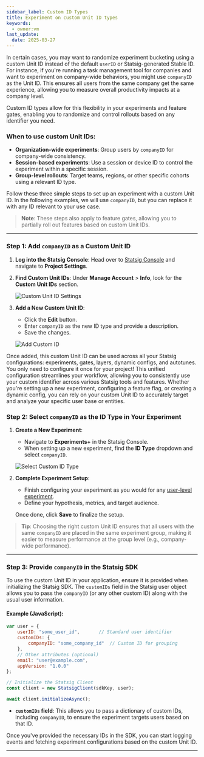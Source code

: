 ```yaml
---
sidebar_label: Custom ID Types 
title: Experiment on custom Unit ID types
keywords:
  - owner:vm
last_update:
  date: 2025-03-27
---
```


In certain cases, you may want to randomize experiment bucketing using a custom Unit ID instead of the default `userID` or Statsig-generated Stable ID. For instance, if you're running a task management tool for companies and want to experiment on company-wide behaviors, you might use `companyID` as the Unit ID. This ensures all users from the same company get the same experience, allowing you to measure overall productivity impacts at a company level.

Custom ID types allow for this flexibility in your experiments and feature gates, enabling you to randomize and control rollouts based on any identifier you need.

### When to use custom Unit IDs:
- **Organization-wide experiments**: Group users by `companyID` for company-wide consistency.
- **Session-based experiments**: Use a session or device ID to control the experiment within a specific session.
- **Group-level rollouts**: Target teams, regions, or other specific cohorts using a relevant ID type.

Follow these three simple steps to set up an experiment with a custom Unit ID. In the following examples, we will use `companyID`, but you can replace it with any ID relevant to your use case.

> **Note**: These steps also apply to feature gates, allowing you to partially roll out features based on custom Unit IDs.

---

### Step 1: Add `companyID` as a Custom Unit ID

1. **Log into the Statsig Console**: Head over to [Statsig Console](https://console.statsig.com/) and navigate to **Project Settings**.
   
2. **Find Custom Unit IDs**: Under **Manage Account** > **Info**, look for the **Custom Unit IDs** section.
    
    ![Custom Unit ID Settings](/img/console-add-custom-id.png)

3. **Add a New Custom Unit ID**:
    - Click the **Edit** button.
    - Enter `companyID` as the new ID type and provide a description.
    - Save the changes.

    ![Add Custom ID](https://user-images.githubusercontent.com/74584483/175827554-8862e10a-4171-4028-9aa4-9f314718b39d.png)

Once added, this custom Unit ID can be used across all your Statsig configurations: experiments, gates, layers, dynamic configs, and autotunes. You only need to configure it once for your project! This unified configuration streamlines your workflow, allowing you to consistently use your custom identifier across various Statsig tools and features. Whether you're setting up a new experiment, configuring a feature flag, or creating a dynamic config, you can rely on your custom Unit ID to accurately target and analyze your specific user base or entities.

### Step 2: Select `companyID` as the ID Type in Your Experiment

1. **Create a New Experiment**:
    - Navigate to **Experiments+** in the Statsig Console.
    - When setting up a new experiment, find the **ID Type** dropdown and select `companyID`.

    ![Select Custom ID Type](https://user-images.githubusercontent.com/74584483/175827625-bc79a7a9-0725-48fd-acf9-686610ea1f6a.png)

2. **Complete Experiment Setup**:
    - Finish configuring your experiment as you would for any [user-level experiment](./abn-tests).
    - Define your hypothesis, metrics, and target audience.
   
    Once done, click **Save** to finalize the setup.

> **Tip**: Choosing the right custom Unit ID ensures that all users with the same `companyID` are placed in the same experiment group, making it easier to measure performance at the group level (e.g., company-wide performance).

---

### Step 3: Provide `companyID` in the Statsig SDK

To use the custom Unit ID in your application, ensure it is provided when initializing the Statsig SDK. The `customIDs` field in the Statsig user object allows you to pass the `companyID` (or any other custom ID) along with the usual user information.

#### Example (JavaScript):

```javascript
var user = {
    userID: "some_user_id",       // Standard user identifier
    customIDs: {
        companyID: "some_company_id"  // Custom ID for grouping
    },
    // Other attributes (optional)
    email: "user@example.com",
    appVersion: "1.0.0"
};

// Initialize the Statsig Client
const client = new StatsigClient(sdkKey, user);

await client.initializeAsync();
```

- **`customIDs` field**: This allows you to pass a dictionary of custom IDs, including `companyID`, to ensure the experiment targets users based on that ID.

Once you've provided the necessary IDs in the SDK, you can start logging events and fetching experiment configurations based on the custom Unit ID.

---

